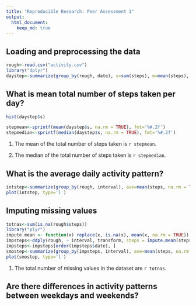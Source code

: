 ```yaml
---
title: "Reproducible Research: Peer Assessment 1"
output: 
  html_document:
    keep_md: true
---
```


## Loading and preprocessing the data
``` r
rough<-read.csv("activity.csv")
library("dplyr")
daystep<-summarize(group_by(rough, date), s=sum(steps), m=mean(steps), j=median(steps))

```

## What is mean total number of steps taken per day?
``` r
hist(daystep$s)

```
```r
stepmean<-sprintf(mean(daystep$s, na.rm = TRUE), fmt='%#.2f')
stepmedian<-sprintf(median(daystep$s, na.rm = TRUE), fmt='%#.2f')
```
1. The mean of the total number of steps taken is `r stepmean`.  

2. The median of the total number of steps taken is `r stepmedian`.  

## What is the average daily activity pattern?
``` r
intstep<-summarize(group_by(rough, interval), ave=mean(steps, na.rm = TRUE))
plot(intstep, type='l')
```

## Imputing missing values
``` r
totnas<-sum(is.na(rough$steps))
library("plyr")
impute.mean <- function(x) replace(x, is.na(x), mean(x, na.rm = TRUE))
impsteps<-ddply(rough, ~ interval, transform, steps = impute.mean(steps))
impsteps<-impsteps[order(impsteps$date), ]
smostep<-summarize(group_by(impsteps, interval), ave=mean(steps, na.rm = TRUE))
plot(smostep, type='l')
```

1. The total number of missing values in the dataset are `r totnas`.



## Are there differences in activity patterns between weekdays and weekends?
